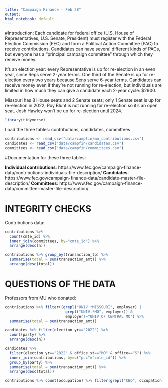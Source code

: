 ```yaml
---
title: "Campaign Finance - Feb 28"
output: 
html_notebook: default
---
```

#Introduction: 
Each candidate for federal office (U.S. House of Representatives, U.S. Senate, President) must register with the Federal Election Commission (FEC) and form a Political Action Committee (PAC) to receive contributions. Candidates can have several different kinds of PACs, but everyone has a "principal campaign committee" through which they receive money.

It's an election year: every Representative is up for re-election in an even year, since Reps serve 2-year terms. One third of the Senate is up for re-election every two years because Sens serve 6-year terms. Candidates can receive money even if they're not running for re-election, but individuals are limited in how much they can give a candidate each 2-year cycle: $2900.

Missouri has 8 House seats and 2 Senate seats; only 1 Senate seat is up for re-election in 2022; Roy Blunt is not running for re-election so it's an open seat. Josh Hawley won't be up for re-election until 2024.

```r
library(tidyverse)
```

Load the three tables: contributions, candidates, committees
```r
contributions <- read_csv("data/campfin/mo_contributions.csv")
candidates <- read_csv("data/campfin/candidates.csv")
committees <- read_csv("data/campfin/committees.csv")
```

#Documentation for these three tables: 

**Individual contributions**:
https://www.fec.gov/campaign-finance-data/contributions-individuals-file-description/
**Candidates**: 
https://www.fec.gov/campaign-finance-data/candidate-master-file-description/
**Committees**: 
https://www.fec.gov/campaign-finance-data/committee-master-file-description/


# INTEGRITY CHECKS
Contributions data: 
```r
contributions %>% 
  count(cmte_id) %>%
  inner_join(committees, by="cmte_id") %>%
  arrange(desc(n))
```

```r
contributions %>% group_by(transaction_tp) %>%
  summarise(total = sum(transaction_amt)) %>%
  arrange(desc(total))
```


# QUESTIONS OF THE DATA

Professors from MU who donated: 
```r
contributions %>% filter((grepl("UNIV.*MISSOURI", employer) | 
                           grepl("UNIV.*MO", employer)) & 
                           employer!="UNIV OF CENTRAL MO") %>%
  summarise(total = sum(transaction_amt))
```

```r
candidates %>% filter(election_yr=="2022") %>%
  count(party) %>%
  arrange(desc(n))
```

```r
candidates %>% 
  filter(election_yr=="2022" & office_st=="MO" & office=="S") %>%
  inner_join(contributions, by=c("pcc"="cmte_id")) %>%
  group_by(party) %>%
  summarise(total = sum(transaction_amt)) %>%
  arrange(desc(total))
```

```r
contributions %>% count(occupation) %>% filter(grepl("CEO", occupation))
```

